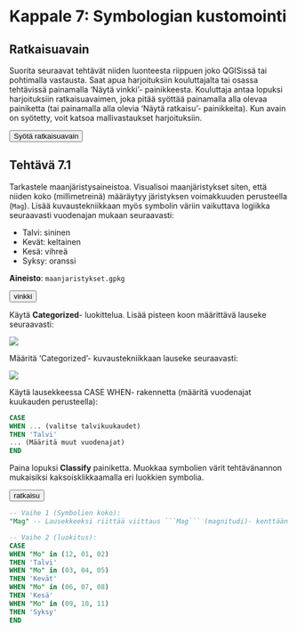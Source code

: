 # Kappale 7: Symbologian kustomointi

## Ratkaisuavain

Suorita seuraavat tehtävät niiden luonteesta riippuen joko QGISissä tai pohtimalla vastausta. Saat apua harjoituksiin kouluttajalta tai osassa tehtävissä painamalla 'Näytä vinkki'- painikkeesta. Kouluttaja antaa lopuksi harjoituksiin ratkaisuavaimen, joka pitää syöttää painamalla alla olevaa painiketta (tai painamalla alla olevia 'Näytä ratkaisu'- painikkeita). Kun avain on syötetty, voit katsoa mallivastaukset harjoituksiin.

<button onclick="enterToken()" class="btn">Syötä ratkaisuavain</button>

## Tehtävä 7.1

Tarkastele maanjäristysaineistoa. Visualisoi maanjäristykset siten, että niiden koko (millimetreinä) määräytyy järistyksen voimakkuuden perusteella (```Mag```). Lisää kuvaustekniikkaan myös symbolin väriin vaikuttava logiikka seuraavasti vuodenajan mukaan seuraavasti:

- Talvi: sininen
- Kevät: keltainen
- Kesä: vihreä
- Syksy: oranssi

**Aineisto**: ```maanjaristykset.gpkg```

<button onclick="toggleAnswer(this)" class="btn answer_btn">vinkki</button>

::: hidden-box
Käytä **Categorized**- luokittelua. Lisää pisteen koon määrittävä lauseke seuraavasti:

![](img/kappale_7/image1.gif)

Määritä 'Categorized'- kuvaustekniikkaan lauseke seuraavasti:

![](img/kappale_7/image2.gif)

Käytä lausekkeessa CASE WHEN- rakennetta (määritä vuodenajat kuukauden perusteella):

::: code-box
``` sql
CASE
WHEN ... (valitse talvikuukaudet)
THEN 'Talvi'
... (Määritä muut vuodenajat)
END
```
:::

Paina lopuksi **Classify** painiketta. Muokkaa symbolien värit tehtävänannon mukaisiksi kaksoisklikkaamalla eri luokkien symbolia.
:::


<button onclick="toggleAnswer(this)" class="btn answer_btn token">ratkaisu</button>

::: hidden-box
::: code-box
``` sql
-- Vaihe 1 (Symbolien koko):
"Mag" -- Lausekkeeksi riittää viittaus ```Mag``` (magnitudi)- kenttään

-- Vaihe 2 (luokitus):
CASE
WHEN "Mo" in (12, 01, 02)
THEN 'Talvi'
WHEN "Mo" in (03, 04, 05)
THEN 'Kevät'
WHEN "Mo" in (06, 07, 08)
THEN 'Kesä'
WHEN "Mo" in (09, 10, 11)
THEN 'Syksy'
END
```
:::
:::